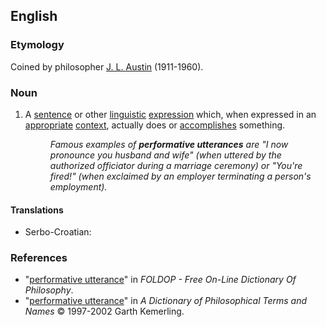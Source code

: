==English==
{{wikipedia}}

===Etymology===
Coined by philosopher [[w:J._L._Austin|J. L. Austin]] (1911-1960).

===Noun===
{{en-noun|head=[[performative]] [[utterance]]}}

# {{context|philosophy|linguistics|lang=en}} A [[sentence]] or other [[linguistic]] [[expression]] which, when expressed in an [[appropriate]] [[context]], actually does or [[accomplish]]es something.
#:''Famous examples of '''performative utterances''' are "I now pronounce you husband and wife" (when uttered by the authorized officiator during a marriage ceremony) or "You're fired!" (when exclaimed by an employer terminating a person's employment).''

====Translations====
{{trans-top|An expression which, when expressed in an appropriate context, actually does or accomplishes something}}

{{trans-mid}}

* Serbo-Croatian: {{t|sh|performativna snaga iskaza}}
{{trans-bottom}}

===References===
*"[http://www.swif.uniba.it/lei/foldop/foldoc.cgi?performative+utterance performative utterance]" in ''FOLDOP - Free On-Line Dictionary Of Philosophy''.
*"[http://www.philosophypages.com/dy/p2.htm#perfo performative utterance]" in ''A Dictionary of Philosophical Terms and Names'' © 1997-2002 Garth Kemerling.